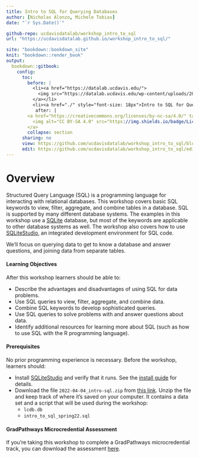 ```yaml
---
title: Intro to SQL for Querying Databases
author: [Nicholas Alonzo, Michele Tobias]
date: "`r Sys.Date()`"

github-repo: ucdavisdatalab/workshop_intro_to_sql
url: "https://ucdavisdatalab.github.io/workshop_intro_to_sql/"

site: "bookdown::bookdown_site"
knit: "bookdown::render_book"
output:
  bookdown::gitbook:
    config:
      toc:
        before: |
          <li><a href="https://datalab.ucdavis.edu/">
            <img src="https://datalab.ucdavis.edu/wp-content/uploads/2019/07/datalab-logo-full-color-rgb-1.png" style="height: 100%; width: 100%; object-fit: contain" />
          </a></li>
          <li><a href="./" style="font-size: 18px">Intro to SQL for Querying Databases</a></li>
           after: |
        <a href="https://creativecommons.org/licenses/by-nc-sa/4.0/" target="_blank">
          <img alt="CC BY-SA 4.0" src="https://img.shields.io/badge/License-CC%20BY--NC--SA%204.0-lightgrey.svg" style="float: right; padding-right: 10px;" />
        </a>
        collapse: section
      sharing: no
      view: https://github.com/ucdavisdatalab/workshop_intro_to_sql/blob/master/%s
      edit: https://github.com/ucdavisdatalab/workshop_intro_to_sql/edit/master/%s
---
```


# Overview {-}

Structured Query Language (SQL) is a programming language for interacting with
relational databases. This workshop covers basic SQL keywords to view, filter,
aggregate, and combine tables in a database. SQL is supported by many different
database systems. The examples in this workshop use a [SQLite][sqlite]
database, but most of the keywords are applicable to other database systems as
well. The workshop also covers how to use [SQLiteStudio][sqlitestudio], an
integrated development environment for SQL code.

We’ll focus on querying data to get to know a database and answer questions,
and joining data from separate tables.


#### Learning Objectives {-}

After this workshop learners should be able to:

* Describe the advantages and disadvantages of using SQL for data problems.
* Use SQL queries to view, filter, aggregate, and combine data.
* Combine SQL keywords to develop sophisticated queries.
* Use SQL queries to solve problems with and answer questions about data.
* Identify additional resources for learning more about SQL (such as how to use
  SQL with the R programming language).


#### Prerequisites {-}

No prior programming experience is necessary. Before the workshop, learners
should:

* Install [SQLiteStudio][sqlitestudio] and verify that it runs. See the
  [install guide][install] for details.
* Download the file `2022-04-04_intro-sql.zip` from [this link][materials].
  Unzip the file and keep track of where it's saved on your computer. It
  contains a data set and a script that will be used during the workshop:
    + `lcdb.db`
    + `intro_to_sql_spring22.sql`

[sqlite]: https://sqlite.org/
[sqlitestudio]: https://sqlitestudio.pl/
[install]: https://ucdavisdatalab.github.io/install_guides/sql-and-database-tools.html#sqlitestudio
[materials]: https://drive.google.com/file/d/1Ans5_GIMgDlpLrNjPK0J9BhbqDTi4zUe/view?usp=sharing

#### GradPathways Microcredential Assessment {-}

If you're taking this workshop to complete a GradPathways microcredential
track, you can download the assessment [here][assessment].

[assessment]: https://github.com/ucdavisdatalab/workshop_intro_to_sql/blob/main/materials/assessment.sql
